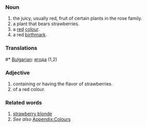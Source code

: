===Noun===
#the juicy, usually red, fruit of certain plants in the rose family.
#a plant that bears strawberries.
#a [[red]] [[color|colour]].
#a red [[birthmark]].
===Translations===
#* [[Bulgarian]]: [[ягода]] (1,2)
===Adjective===
#containing or having the flavor of strawberries.
#of a red colour.
===Related words===
#[[strawberry blonde]]
#''See also'' [[Wiktionary_Appendix:Colours|Appendix:Colours]]